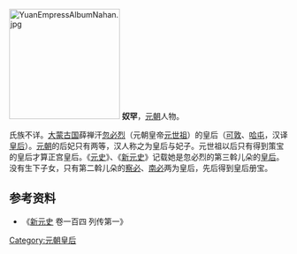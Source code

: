 [[File:YuanEmpressAlbumNahan.jpg|200px]]
'''奴罕'''，[[元朝|元朝]]人物。

氏族不详。[[大蒙古国|大蒙古国]]薛禅汗[[忽必烈|忽必烈]]（元朝皇帝[[元世祖|元世祖]]）的皇后（[[可敦|可敦]]、[[哈屯|哈屯]]，汉译[[皇后|皇后]]）。[[元朝|元朝]]的后妃只有两等，汉人称之为皇后与妃子。元世祖以后只有得到策宝的皇后才算正宫皇后。《[[元史|元史]]》、《[[新元史|新元史]]》记载她是忽必烈的第三斡儿朵的[[皇后|皇后]]。没有生下子女，只有第二斡儿朵的[[察必|察必]]、[[南必|南必]]两为皇后，先后得到皇后册宝。

== 参考资料 ==

*《[[新元史|新元史]] 卷一百四 列传第一》

{{元朝皇后}}
{{蒙古族人物小作品}}

[[Category:元朝皇后|Category:元朝皇后]]